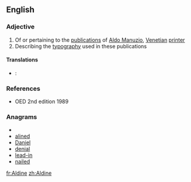 ==English==

===Adjective===
{{en-adj|-}}

# Of or pertaining to the [[publication]]s of [[w:Aldus Manutius|Aldo Manuzio]], [[Venetian]] [[printer]]
# Describing the [[typography]] used in these publications

====Translations====
{{trans-top|of or pertaining to the publications of Aldus Manutius}}
{{trans-mid}}
{{trans-bottom}}
{{trans-top|describing the typography used}}
{{trans-mid}}
{{trans-bottom}}
{{ttbc-top}}
* {{ttbc|Italian}}: {{t-|it|aldino}}
{{trans-bottom}}

===References===
* OED 2nd edition 1989

===Anagrams===
* {{alphagram|adeiln}}
* [[alined#English|alined]]
* [[Daniel#English|Daniel]]
* [[denial#English|denial]]
* [[lead-in#English|lead-in]]
* [[nailed#English|nailed]]


[[fr:Aldine]]
[[zh:Aldine]]